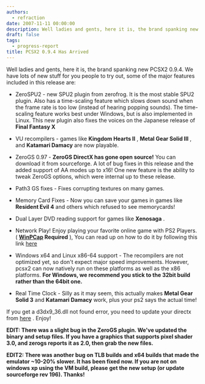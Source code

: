 ```yaml
---
authors:
  - refraction
date: 2007-11-11 00:00:00
description: Well ladies and gents, here it is, the brand spanking new PCSX2 0.9.4
draft: false
tags:
  - progress-report
title: PCSX2 0.9.4 Has Arrived
---
```


Well ladies and gents, here it is, the brand spanking new PCSX2 0.9.4.
We have lots of new stuff for you people to try out, some of the major
features included in this release are:

<!-- truncate -->

- ZeroSPU2 - new SPU2 plugin from zerofrog. It is the most stable SPU2
  plugin. Also has a time-scaling feature which slows down sound when the
  frame rate is too low (instead of hearing popping sounds). The
  time-scaling feature works best under Windows, but is also implemented
  in Linux. This new plugin also fixes the voices on the Japanese release
  of **Final Fantasy X**

- VU recompilers - games like **Kingdom Hearts II** , **Metal Gear Solid
  III** , and **Katamari Damacy** are now playable.

- ZeroGS 0.97 - **ZeroGS DirectX has gone open source!** You can
  download it from sourceforge. A lot of bug fixes in this release and the
  added support of AA modes up to x16! One new feature is the ability to
  tweak ZeroGS options, which were internal up to these release.

- Path3 GS fixes - Fixes corrupting textures on many games.

- Memory Card Fixes - Now you can save your games in games like
  **Resident Evil 4** and others which refused to see memorycards!

- Dual Layer DVD reading support for games like **Xenosaga** .

- Network Play! Enjoy playing your favorite online game with PS2
  Players. ( **[WinPCap](http://www.winpcap.org/install/default.htm)
  Required** ), You can read up on how to do it by following this link
  [here](http://forums.pcsx2.net/Thread-How-To-Play-Online-Guide)

- Windows x64 and Linux x86-64 support - The recompilers are not
  optimized yet, so don't expect major speed improvements. However, pcsx2
  can now natively run on these platforms as well as the x86 platforms.
  **For Windows, we recommend you stick to the 32bit build rather than the
  64bit one.**

- Real Time Clock - Silly as it may seem, this actually makes **Metal
  Gear Solid 3** and **Katamari Damacy** work, plus your ps2 says the
  actual time!

If you get a d3dx9_36.dll not found error, you need to update your
directx from
[here](http://www.microsoft.com/en-us/download/details.aspx?id=35) .
Enjoy!

**EDIT: There was a slight bug in the ZeroGS plugin. We've updated the
binary and setup files. If you have a graphics that supports pixel
shader 3.0, and zerogs reports it as 2.0, then grab the new files.**

**EDIT2: There was another bug on TLB builds and x64 builds that made
the emulator ~10-20% slower. It has been fixed now. If you are not on
windows xp using the VM build, please get the new setup (or update
sourceforge rev 196). Thanks!**
